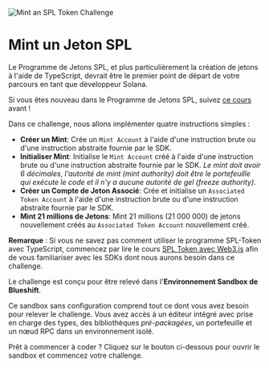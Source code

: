 ![Mint an SPL Token Challenge](/graphics/challenge-banners/typescript-mint-an-spl-token.png)

# Mint un Jeton SPL

Le Programme de Jetons SPL, et plus particulièrement la création de jetons à l'aide de TypeScript, devrait être le premier point de départ de votre parcours en tant que développeur Solana.

Si vous êtes nouveau dans le Programme de Jetons SPL, suivez [ce cours](/en/courses/spl-token-with-web3js) avant !

Dans ce challenge, nous allons implémenter quatre instructions simples :

- **Créer un Mint**: Crée un `Mint Account` à l'aide d'une instruction brute ou d'une instruction abstraite fournie par le SDK.
- **Initialiser Mint**: Initialise le `Mint Account` créé à l'aide d'une instruction brute ou d'une instruction abstraite fournie par le SDK. *Le mint doit avoir 6 décimales, l'autorité de mint (mint authority) doit être le portefeuille qui exécute le code et il n'y a aucune autorité de gel (freeze authority)*.
- **Créer un Compte de Jeton Associé**: Crée et initialise un `Associated Token Account` à l'aide d'une instruction brute ou d'une instruction abstraite fournie par le SDK.
- **Mint 21 millions de Jetons**: Mint 21 millions (21 000 000) de jetons nouvellement créés au `Associated Token Account` nouvellement créé.

**Remarque** : Si vous ne savez pas comment utiliser le programme SPL-Token avec TypeScript, commencez par lire le cours [SPL Token avec Web3.js](/en/courses/spl-token-with-web3js) afin de vous familiariser avec les SDKs dont nous aurons besoin dans ce challenge.

<ArticleSection name="Environnement Sandbox de Blueshift" id="blueshift-sandbox-environment" level="h2" />

Le challenge est conçu pour être relevé dans l'**Environnement Sandbox de Blueshift**.

Ce sandbox sans configuration comprend tout ce dont vous avez besoin pour relever le challenge. Vous avez accès à un éditeur intégré avec prise en charge des types, des bibliothèques *pré-packagées*, un portefeuille et un nœud RPC dans un environnement isolé.

Prêt à commencer à coder ? Cliquez sur le bouton ci-dessous pour ouvrir le sandbox et commencez votre challenge.
